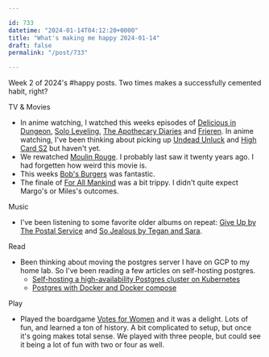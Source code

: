 ```yaml
---

id: 733
datetime: "2024-01-14T04:12:20+0000"
title: "What's making me happy 2024-01-14"
draft: false
permalink: "/post/733"

---
```


Week 2 of 2024's #happy posts. Two times makes a successfully cemented habit, right?

TV & Movies

- In anime watching, I watched this weeks episodes of [Delicious in Dungeon](https://anilist.co/anime/153518/Delicious-in-Dungeon/), [Solo Leveling](https://anilist.co/anime/151807/Solo-Leveling/), [The Apothecary Diaries](https://anilist.co/anime/161645/The-Apothecary-Diaries/) and [Frieren](https://anilist.co/anime/154587/Frieren-Beyond-Journeys-End/). In anime watching, I've been thinking about picking up [Undead Unluck](https://anilist.co/anime/154116/Undead-Unluck/) and [High Card S2](https://anilist.co/anime/163151/HIGH-CARD-Season-2/) but haven't yet.
- We rewatched [Moulin Rouge](https://en.wikipedia.org/wiki/Moulin_Rouge!). I probably last saw it twenty years ago. I had forgetten how weird this movie is.
- This weeks [Bob's Burgers](https://en.wikipedia.org/wiki/Bob%27s_Burgers) was fantastic.
- The finale of [For All Mankind](https://en.wikipedia.org/wiki/For_All_Mankind_(TV_series)) was a bit trippy. I didn't quite expect Margo's or Miles's outcomes.

Music

- I've been listening to some favorite older albums on repeat: [Give Up by The Postal Service](https://open.spotify.com/album/5MoaDbFw4nrm2P7Om1on3b?si=qN9HAFPWQymN0KLTXesBlg) and [So Jealous by Tegan and Sara](https://open.spotify.com/album/2yNhqBKfZPzrxRJqGMbSz9?si=ikLTfFVGTzuEal-LWj4nJw).

Read

- Been thinking about moving the postgres server I have on GCP to my home lab. So I've been reading a few articles on self-hosting postgres.
  - [Self-hosting a high-availability Postgres cluster on Kubernetes](https://ryan-schachte.com/blog/ha_postgres_zolando/) 
  - [Postgres with Docker and Docker compose](https://geshan.com.np/blog/2021/12/docker-postgres/)

Play

- Played the boardgame [Votes for Women](https://boardgamegeek.com/boardgame/311900/votes-women) and it was a delight. Lots of fun, and learned a ton of history. A bit complicated to setup, but once it's going makes total sense. We played with three people, but could see it being a lot of fun with two or four as well.
